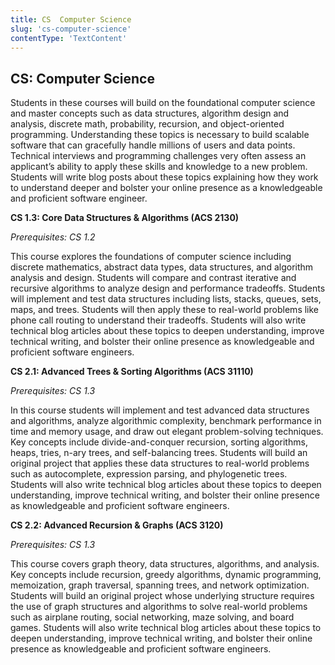 ```yaml
---
title: CS  Computer Science
slug: 'cs-computer-science'
contentType: 'TextContent'
---
```


## CS: Computer Science

Students in these courses will build on the foundational computer science and master concepts such
as data structures, algorithm design and analysis, discrete math, probability, recursion, and
object-oriented programming. Understanding these topics is necessary to build scalable software that
can gracefully handle millions of users and data points. Technical interviews and programming
challenges very often assess an applicant’s ability to apply these skills and knowledge to a new
problem. Students will write blog posts about these topics explaining how they work to understand
deeper and bolster your online presence as a knowledgeable and proficient software engineer.

**CS 1.3: Core Data Structures & Algorithms (ACS 2130)**

_Prerequisites: CS 1.2_

This course explores the foundations of computer science including discrete mathematics, abstract
data types, data structures, and algorithm analysis and design. Students will compare and contrast
iterative and recursive algorithms to analyze design and performance tradeoffs. Students will
implement and test data structures including lists, stacks, queues, sets, maps, and trees. Students
will then apply these to real-world problems like phone call routing to understand their tradeoffs.
Students will also write technical blog articles about these topics to deepen understanding, improve
technical writing, and bolster their online presence as knowledgeable and proficient software
engineers.

**CS 2.1: Advanced Trees & Sorting Algorithms (ACS 31110)**

_Prerequisites: CS 1.3_

In this course students will implement and test advanced data structures and algorithms, analyze
algorithmic complexity, benchmark performance in time and memory usage, and draw out elegant
problem-solving techniques. Key concepts include divide-and-conquer recursion, sorting algorithms,
heaps, tries, n-ary trees, and self-balancing trees. Students will build an original project that
applies these data structures to real-world problems such as autocomplete, expression parsing, and
phylogenetic trees. Students will also write technical blog articles about these topics to deepen
understanding, improve technical writing, and bolster their online presence as knowledgeable and
proficient software engineers.

**CS 2.2: Advanced Recursion & Graphs (ACS 3120)**

_Prerequisites: CS 1.3_

This course covers graph theory, data structures, algorithms, and analysis. Key concepts include
recursion, greedy algorithms, dynamic programming, memoization, graph traversal, spanning trees, and
network optimization. Students will build an original project whose underlying structure requires
the use of graph structures and algorithms to solve real-world problems such as airplane routing,
social networking, maze solving, and board games. Students will also write technical blog articles
about these topics to deepen understanding, improve technical writing, and bolster their online
presence as knowledgeable and proficient software engineers.
